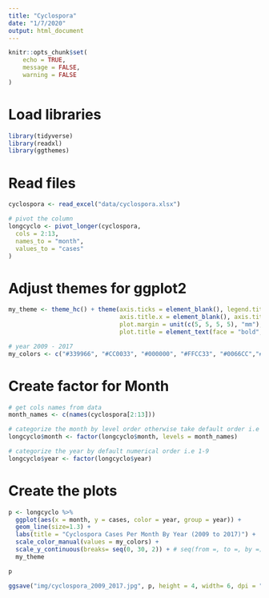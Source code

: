 ```yaml
---
title: "Cyclospora"
date: "1/7/2020"
output: html_document
---
```


```r
knitr::opts_chunk$set(
	echo = TRUE,
	message = FALSE,
	warning = FALSE
)
```

# Load libraries

```r
library(tidyverse)
library(readxl)
library(ggthemes)
```

# Read files

```r
cyclospora <- read_excel("data/cyclospora.xlsx")

# pivot the column
longcyclo <- pivot_longer(cyclospora,
  cols = 2:13,
  names_to = "month",
  values_to = "cases"
)
```

# Adjust themes for ggplot2 

```r
my_theme <- theme_hc() + theme(axis.ticks = element_blank(), legend.title = element_blank(), 
                               axis.title.x = element_blank(), axis.title.y = element_blank(), 
                               plot.margin = unit(c(5, 5, 5, 5), "mm"), 
                               plot.title = element_text(face = "bold", hjust = 0.5)) 

# year 2009 - 2017
my_colors <- c("#339966", "#CC0033", "#000000", "#FFCC33", "#0066CC","#336666","#330099", "#FF6633","#660099")
```


# Create factor for Month

```r
# get cols names from data 
month_names <- c(names(cyclospora[2:13])) 

# categorize the month by level order otherwise take default order i.e A-Z
longcyclo$month <- factor(longcyclo$month, levels = month_names) 

# categorize the year by default numerical order i.e 1-9 
longcyclo$year <- factor(longcyclo$year)

```


# Create the plots

```r
p <- longcyclo %>% 
  ggplot(aes(x = month, y = cases, color = year, group = year)) +
  geom_line(size=1.3) + 
  labs(title = "Cyclospora Cases Per Month By Year (2009 to 2017)") +
  scale_color_manual(values = my_colors) +
  scale_y_continuous(breaks= seq(0, 30, 2)) + # seq(from =, to =, by =) 
  my_theme 

p

ggsave("img/cyclospora_2009_2017.jpg", p, height = 4, width= 6, dpi = "retina")
```




